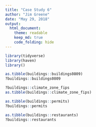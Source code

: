 ```yaml
---
title: "Case Study 6"
author: "Jim Greene"
date: "May 29, 2018"
output: 
  html_document:
    theme: readable
    keep_md: true
    code_folding: hide
---
```


```r
library(tidyverse)
library(haven)
library()
```

```r
as.tibble(buildings::buildings0809)
?buildings::buildings0809
```
```r
?buildings::climate_zone_fips
as.tibble(buildings::climate_zone_fips)
```
```r
as.tibble(buildings::permits)
?buildings::permits
```
```r
as.tibble(buildings::restaurants)
?buildings::restaurants
```


